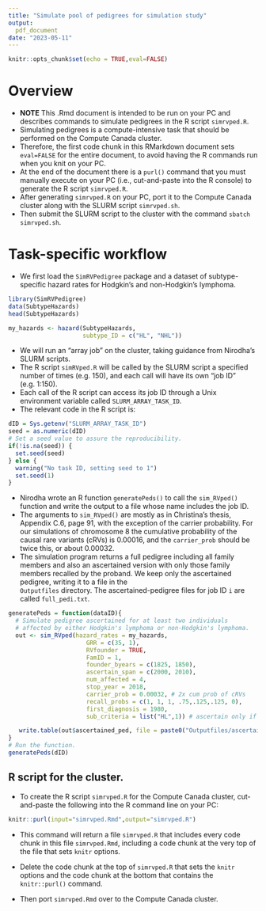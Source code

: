 ```yaml
---
title: "Simulate pool of pedigrees for simulation study"
output:
  pdf_document
date: "2023-05-11"
---
```


```r
knitr::opts_chunk$set(echo = TRUE,eval=FALSE)
```

# Overview

* **NOTE** This .Rmd document is intended to be run on your PC and 
describes commands to simulate pedigrees in the
R script `simrvped.R`. 
* Simulating pedigrees is a compute-intensive task that should
be performed on the Compute Canada cluster. 
* Therefore, the first code
chunk in this RMarkdown document sets `eval=FALSE` for the entire 
document, to avoid having the R commands run when you knit on your PC. 
* At the end of the document there is a `purl()` command
that you must manually execute on your PC (i.e., cut-and-paste into the R console)
to generate the R script `simrvped.R`.
* After generating `simrvped.R` on your PC, port it to the Compute Canada 
cluster along with the SLURM script `simrvped.sh`. 
* Then submit the SLURM script to the cluster with the 
command `sbatch simrvped.sh`.

# Task-specific workflow

* We first load the `SimRVPedigree` package and a dataset of subtype-specific
hazard rates for Hodgkin's and non-Hodgkin's lymphoma.


```r
library(SimRVPedigree)
data(SubtypeHazards)
head(SubtypeHazards)

my_hazards <- hazard(SubtypeHazards,
                     subtype_ID = c("HL", "NHL"))
```

* We will run
an "array job" on the cluster, taking guidance from
Nirodha's SLURM scripts. 
* The R script `simRVped.R` will be called by the SLURM script 
a specified number of times (e.g. 150), and each call will
have its own "job ID" (e.g. 1:150).
* Each call of the R script can access its job ID through a 
Unix environment variable called `SLURM_ARRAY_TASK_ID`.
* The relevant code in the R script is:

```r
dID = Sys.getenv("SLURM_ARRAY_TASK_ID")
seed = as.numeric(dID)
# Set a seed value to assure the reproducibility.
if(!is.na(seed)) {
  set.seed(seed)
} else {
  warning("No task ID, setting seed to 1")
  set.seed(1)
}
```

* Nirodha wrote an R function `generatePeds()` to  call the `sim_RVped()` function
and write the output to a file whose name includes the job ID.
* The arguments to `sim_RVped()` are mostly as in Christina's thesis, Appendix C.6,
page 91,  with the exception of the carrier probability. For our simulations
of chromosome 8 the cumulative probability of the causal rare variants (cRVs) is 0.00016, and 
the `carrier_prob` should be twice this, or about 0.00032.
* The simulation program returns a full pedigree including all family members and also an ascertained version with only those family members recalled by the proband. We keep only the ascertained pedigree, writing it to a file in the  
`Outputfiles` directory. The ascertained-pedigree files 
for job ID `i` are called `full_pedi.txt`. 

```r
generatePeds = function(dataID){
  # Simulate pedigree ascertained for at least two individuals
  # affected by either Hodgkin's lymphoma or non-Hodgkin's lymphoma.
  out <- sim_RVped(hazard_rates = my_hazards,
                      GRR = c(35, 1),
                      RVfounder = TRUE,
                      FamID = 1,
                      founder_byears = c(1825, 1850),
                      ascertain_span = c(2000, 2010),
                      num_affected = 4,
                      stop_year = 2018,
                      carrier_prob = 0.00032, # 2x cum prob of cRVs
                      recall_probs = c(1, 1, 1, .75,.125,.125, 0),
                      first_diagnosis = 1980,
                      sub_criteria = list("HL",1)) # ascertain only if at least one HL

   write.table(out$ascertained_ped, file = paste0("Outputfiles/ascertained_ped",dataID,".txt"))
}
# Run the function.
generatePeds(dID)
```


## R script for the cluster.

* To create the R script `simrvped.R` for the Compute Canada cluster, cut-and-paste the following into the R command line on your PC:

```r
knitr::purl(input="simrvped.Rmd",output="simrvped.R")
```

* This command will return a file `simrvped.R` that includes every code chunk in this file `simrvped.Rmd`, including a code chunk at the very top of the file that sets `knitr` options.

* Delete the code chunk at the top of `simrvped.R` that sets the `knitr` options and the code chunk at the bottom that contains the `knitr::purl()` command.

* Then port `simrvped.Rmd` over to the Compute Canada cluster.
